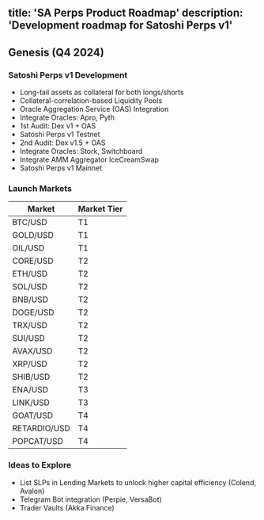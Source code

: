 title: 'SA Perps Product Roadmap'
description: 'Development roadmap for Satoshi Perps v1'
---

## Genesis (Q4 2024)

### Satoshi Perps v1 Development
- Long-tail assets as collateral for both longs/shorts
- Collateral-correlation-based Liquidity Pools
- Oracle Aggregation Service (OAS) Integration
- Integrate Oracles: Apro, Pyth
- 1st Audit: Dex v1 + OAS
- Satoshi Perps v1 Testnet
- 2nd Audit: Dex v1.5 + OAS
- Integrate Oracles: Stork, Switchboard
- Integrate AMM Aggregator IceCreamSwap
- Satoshi Perps v1 Mainnet

### Launch Markets

| Market | Market Tier |
|--------|-------------|
| BTC/USD | T1 |
| GOLD/USD | T1 |
| OIL/USD | T1 |
| CORE/USD | T2 |
| ETH/USD | T2 |
| SOL/USD | T2 |
| BNB/USD | T2 |
| DOGE/USD | T2 |
| TRX/USD | T2 |
| SUI/USD | T2 |
| AVAX/USD | T2 |
| XRP/USD | T2 |
| SHIB/USD | T2 |
| ENA/USD | T3 |
| LINK/USD | T3 |
| GOAT/USD | T4 |
| RETARDIO/USD | T4 |
| POPCAT/USD | T4 |

### Ideas to Explore
- List SLPs in Lending Markets to unlock higher capital efficiency (Colend, Avalon)
- Telegram Bot integration (Perpie, VersaBot) 
- Trader Vaults (Akka Finance)